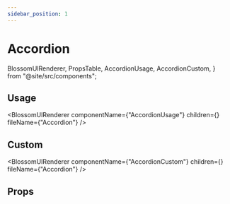 ```yaml
---
sidebar_position: 1
---
```


# Accordion

  BlossomUIRenderer,
  PropsTable,
  AccordionUsage,
  AccordionCustom,
} from "@site/src/components";

## Usage

<BlossomUIRenderer
  componentName={"AccordionUsage"}
  children={<AccordionUsage />}
  fileName={"Accordion"}
/>

## Custom

<BlossomUIRenderer
  componentName={"AccordionCustom"}
  children={<AccordionCustom />}
  fileName={"Accordion"}
/>

## Props

<PropsTable componentName="Accordion" />
